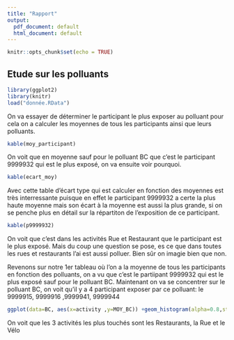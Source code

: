 ```yaml
---
title: "Rapport"
output:
  pdf_document: default
  html_document: default
---
```


```r
knitr::opts_chunk$set(echo = TRUE)
```

## Etude sur les polluants 

```r
library(ggplot2)
library(knitr)
load("donnée.RData")
```

On va essayer de déterminer le participant le plus exposer au polluant pour cela on a calculer les moyennes de tous les participants ainsi que leurs polluants.

```r
kable(moy_participant)
```

On voit que en moyenne sauf pour le polluant BC que c'est le participant 9999932 qui est le plus exposé, on va ensuite voir pourquoi.

```r
kable(ecart_moy)
```

Avec cette table d'écart type qui est calculer en fonction des moyennes est très interressante puisque en effet le participant 9999932 a certe la plus haute moyenne mais son écart à la moyenne est aussi la plus grande, si on se penche plus en détail sur la répartiton de l'exposition de ce participant.

```r
kable(p9999932)
```

On voit que c'est dans les activités Rue et Restaurant que le participant est le plus exposé. Mais du coup une question se pose, es ce que dans toutes les rues et restaurants l'ai est aussi polluer. Bien sûr on imagie bien que non. 

Revenons sur notre 1er tableau où l'on a la moyenne de tous les participants en fonction des polluants, on a vu que c'est le partiipant 9999932 qui est le plus exposé sauf pour le polluant BC.
Maintenant on va se concentrer sur le polluant BC, on voit qu'il y a 4 participant exposer par ce polluant: le 9999915, 9999916 ,9999941, 9999944

```r
ggplot(data=BC, aes(x=activity ,y=MOY_BC)) +geom_histogram(alpha=0.8,stat='identity',breaks=seq(20, 50, by=2),bandwidth=8) +ggtitle("Moyenne de BC des participants qui sont exposés en fontion des activités")
```

On voit que les 3 activités les plus touchés sont les Restaurants, la Rue et le Vélo


